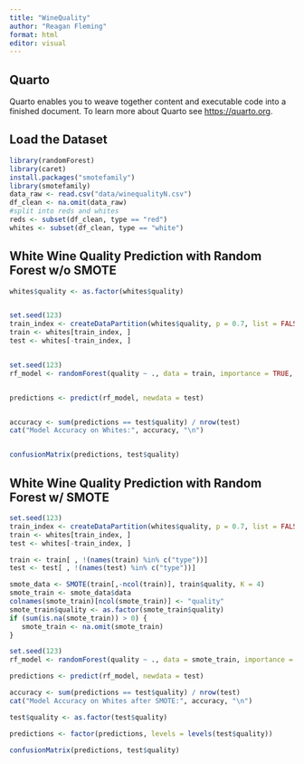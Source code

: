 ```yaml
---
title: "WineQuality"
author: "Reagan Fleming"
format: html
editor: visual
---
```


## Quarto

Quarto enables you to weave together content and executable code into a finished document. To learn more about Quarto see <https://quarto.org>.

## Load the Dataset

```r
library(randomForest)
library(caret)
install.packages("smotefamily")
library(smotefamily)
data_raw <- read.csv("data/winequalityN.csv")
df_clean <- na.omit(data_raw)
#split into reds and whites
reds <- subset(df_clean, type == "red")
whites <- subset(df_clean, type == "white")
```

## White Wine Quality Prediction with Random Forest w/o SMOTE

```r

whites$quality <- as.factor(whites$quality)


set.seed(123) 
train_index <- createDataPartition(whites$quality, p = 0.7, list = FALSE)
train <- whites[train_index, ]
test <- whites[-train_index, ]


set.seed(123)
rf_model <- randomForest(quality ~ ., data = train, importance = TRUE, ntree = 100)


predictions <- predict(rf_model, newdata = test)


accuracy <- sum(predictions == test$quality) / nrow(test)
cat("Model Accuracy on Whites:", accuracy, "\n")


confusionMatrix(predictions, test$quality)
```

## White Wine Quality Prediction with Random Forest w/ SMOTE

```r


set.seed(123)  
train_index <- createDataPartition(whites$quality, p = 0.7, list = FALSE)
train <- whites[train_index, ]
test <- whites[-train_index, ]

train <- train[ , !(names(train) %in% c("type"))]
test <- test[ , !(names(test) %in% c("type"))]

smote_data <- SMOTE(train[,-ncol(train)], train$quality, K = 4)
smote_train <- smote_data$data
colnames(smote_train)[ncol(smote_train)] <- "quality"
smote_train$quality <- as.factor(smote_train$quality)
if (sum(is.na(smote_train)) > 0) {
   smote_train <- na.omit(smote_train)
}

set.seed(123)
rf_model <- randomForest(quality ~ ., data = smote_train, importance = TRUE, ntree = 100)

predictions <- predict(rf_model, newdata = test)

accuracy <- sum(predictions == test$quality) / nrow(test)
cat("Model Accuracy on Whites after SMOTE:", accuracy, "\n")

test$quality <- as.factor(test$quality)

predictions <- factor(predictions, levels = levels(test$quality))

confusionMatrix(predictions, test$quality)
```
